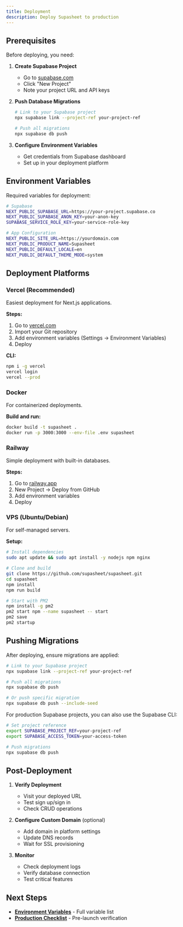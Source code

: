```yaml
---
title: Deployment
description: Deploy Supasheet to production
---
```


## Prerequisites

Before deploying, you need:

1. **Create Supabase Project**
   - Go to [supabase.com](https://supabase.com)
   - Click "New Project"
   - Note your project URL and API keys

2. **Push Database Migrations**
   ```bash
   # Link to your Supabase project
   npx supabase link --project-ref your-project-ref

   # Push all migrations
   npx supabase db push
   ```

3. **Configure Environment Variables**
   - Get credentials from Supabase dashboard
   - Set up in your deployment platform

## Environment Variables

Required variables for deployment:

```bash
# Supabase
NEXT_PUBLIC_SUPABASE_URL=https://your-project.supabase.co
NEXT_PUBLIC_SUPABASE_ANON_KEY=your-anon-key
SUPABASE_SERVICE_ROLE_KEY=your-service-role-key

# App Configuration
NEXT_PUBLIC_SITE_URL=https://yourdomain.com
NEXT_PUBLIC_PRODUCT_NAME=Supasheet
NEXT_PUBLIC_DEFAULT_LOCALE=en
NEXT_PUBLIC_DEFAULT_THEME_MODE=system
```

## Deployment Platforms

### Vercel (Recommended)

Easiest deployment for Next.js applications.

**Steps:**
1. Go to [vercel.com](https://vercel.com)
2. Import your Git repository
3. Add environment variables (Settings → Environment Variables)
4. Deploy

**CLI:**
```bash
npm i -g vercel
vercel login
vercel --prod
```

### Docker

For containerized deployments.

**Build and run:**
```bash
docker build -t supasheet .
docker run -p 3000:3000 --env-file .env supasheet
```

### Railway

Simple deployment with built-in databases.

**Steps:**
1. Go to [railway.app](https://railway.app)
2. New Project → Deploy from GitHub
3. Add environment variables
4. Deploy

### VPS (Ubuntu/Debian)

For self-managed servers.

**Setup:**
```bash
# Install dependencies
sudo apt update && sudo apt install -y nodejs npm nginx

# Clone and build
git clone https://github.com/supasheet/supasheet.git
cd supasheet
npm install
npm run build

# Start with PM2
npm install -g pm2
pm2 start npm --name supasheet -- start
pm2 save
pm2 startup
```

## Pushing Migrations

After deploying, ensure migrations are applied:

```bash
# Link to your Supabase project
npx supabase link --project-ref your-project-ref

# Push all migrations
npx supabase db push

# Or push specific migration
npx supabase db push --include-seed
```

For production Supabase projects, you can also use the Supabase CLI:

```bash
# Set project reference
export SUPABASE_PROJECT_REF=your-project-ref
export SUPABASE_ACCESS_TOKEN=your-access-token

# Push migrations
npx supabase db push
```

## Post-Deployment

1. **Verify Deployment**
   - Visit your deployed URL
   - Test sign up/sign in
   - Check CRUD operations

2. **Configure Custom Domain** (optional)
   - Add domain in platform settings
   - Update DNS records
   - Wait for SSL provisioning

3. **Monitor**
   - Check deployment logs
   - Verify database connection
   - Test critical features

## Next Steps

- **[Environment Variables](/docs/self-host/environment-variables)** - Full variable list
- **[Production Checklist](/docs/self-host/production-checklist)** - Pre-launch verification
